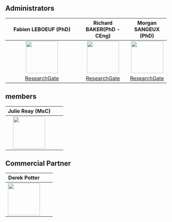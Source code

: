 <!---
output:
  html_document:
    toc: true
    toc_depth: 5
--->

<!--html_preserve-->
<section class="wrapper style1">
	<div class="container">
<!--/html_preserve-->

## Administrators


| **Fabien LEBOEUF (PhD)**                      |  **Richard BAKER(PhD - CEng)**   |  **Morgan SANGEUX (PhD)** |
|:-----------------------------------------:|:---------------------------:|:--------------------:|
| ![](images/logo/salford.png){height=100}  | ![](images/logo/salford.png){height=100} | ![](images/logo/melbourneLogos.png){height=100}  |
| [ResearchGate](https://www.researchgate.net/profile/Fabien_Leboeuf) |   [ResearchGate](https://www.researchgate.net/profile/Richard_Baker17)   |  [ResearchGate](https://www.researchgate.net/profile/Morgan_Sangeux)   |


## members

| Julie Reay (MsC)                      |  |   | 
|:-------------------------------------:|--|---| 
| ![](images/logo/salford.png){height=100}  |  |  | 


## Commercial Partner

| Derek Potter                      |  |   | 
|:-------------------------------------:|--|---| 
| ![](images/logo/vicon.jpg){height=100}  |  |  | 


<!--html_preserve-->
</div>
</section>
<!--/html_preserve-->